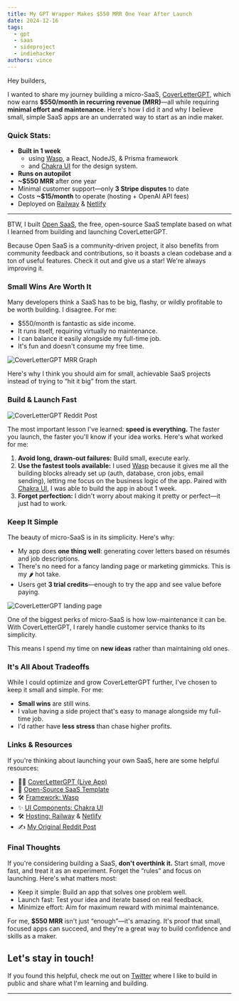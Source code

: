 ```yaml
---
title: My GPT Wrapper Makes $550 MRR One Year After Launch
date: 2024-12-16
tags:
  - gpt
  - saas
  - sideproject
  - indiehacker
authors: vince
---
```



Hey builders,

I wanted to share my journey building a micro-SaaS, [CoverLetterGPT](https://coverlettergpt.xyz/), which now earns **$550/month in recurring revenue (MRR)**—all while requiring **minimal effort and maintenance**. Here's how I did it and why I believe small, simple SaaS apps are an underrated way to start as an indie maker.
<Tweet id="1863553258586820976" />

### Quick Stats:

- **Built in 1 week** 
  - using [Wasp](https://wasp-lang.dev/), a React, NodeJS, & Prisma framework
  - and [Chakra UI](https://chakra-ui.com/) for the design system.
- **Runs on autopilot**
- **~$550 MRR** after one year
- Minimal customer support—only **3 Stripe disputes** to date
- Costs **~$15/month** to operate (hosting + OpenAI API fees)
- Deployed on [Railway](https://railway.app/) & [Netlify](https://netlify.com/)

---

BTW, I built [Open SaaS](https://opensaas.sh), the free, open-source SaaS template based on what I learned from building and launching CoverLetterGPT. 

Because Open SaaS is a community-driven project, it also benefits from community feedback and contributions, so it boasts a clean codebase and a ton of useful features. Check it out and give us a star! We're always improving it.

<StarOpenSaaSCTA />

### Small Wins Are Worth It

Many developers think a SaaS has to be big, flashy, or wildly profitable to be worth building. I disagree. For me:

- $550/month is fantastic as side income.
- It runs itself, requiring virtually no maintenance.
- I can balance it easily alongside my full-time job.
- It's fun and doesn't consume my free time.

<Image src={mrrGraph} alt="CoverLetterGPT MRR Graph" />

Here's why I think you should aim for small, achievable SaaS projects instead of trying to “hit it big” from the start.

### Build & Launch Fast

<Image src={redditPost} alt="CoverLetterGPT Reddit Post" />

The most important lesson I've learned: **speed is everything.** The faster you launch, the faster you'll know if your idea works. Here's what worked for me:

1. **Avoid long, drawn-out failures:** Build small, execute early.
2. **Use the fastest tools available:** I used [Wasp](https://wasp-lang.dev/) because it gives me all the building blocks already set up (auth, database, cron jobs, email sending), letting me focus on the business logic of the app. Paired with [Chakra UI](https://chakra-ui.com/), I was able to build the app in about 1 week.
3. **Forget perfection:** I didn't worry about making it pretty or perfect—it just had to work.

### Keep It Simple

The beauty of micro-SaaS is in its simplicity. Here's why:

- My app does **one thing well**: generating cover letters based on résumés and job descriptions.
- There's no need for a fancy landing page or marketing gimmicks. This is my 🌶 hot take.
- Users get **3 trial credits**—enough to try the app and see value before paying.

<Image src={landingPage} alt="CoverLetterGPT landing page" />

One of the biggest perks of micro-SaaS is how low-maintenance it can be. With CoverLetterGPT, I rarely handle customer service thanks to its simplicity.

This means I spend my time on **new ideas** rather than maintaining old ones.

### It's All About Tradeoffs

While I could optimize and grow CoverLetterGPT further, I've chosen to keep it small and simple. For me:

- **Small wins** are still wins.
- I value having a side project that's easy to manage alongside my full-time job.
- I'd rather have **less stress** than chase higher profits.

### Links & Resources

If you're thinking about launching your own SaaS, here are some helpful resources:

- 👨‍💻 [CoverLetterGPT (Live App)](https://coverlettergpt.xyz/)
- 💸 [Open-Source SaaS Template](https://github.com/wasp-lang/open-saas)
- 🛠️ [Framework: Wasp](https://wasp-lang.dev/)
- ✨ [UI Components: Chakra UI](https://chakra-ui.com/)
- 🛠️ [Hosting: Railway](https://railway.app/) & [Netlify](https://netlify.com/)
- ✍️ [My Original Reddit Post](https://www.reddit.com/r/SideProject/comments/1h4t8vk/my_saas_only_makes_550_a_month_and_i_think_thats/)

### Final Thoughts

If you're considering building a SaaS, **don't overthink it.** Start small, move fast, and treat it as an experiment. Forget the “rules” and focus on launching. Here's what matters most:

- Keep it simple: Build an app that solves one problem well.
- Launch fast: Test your idea and iterate based on real feedback.
- Minimize effort: Aim for maximum reward with minimal maintenance.

For me, **$550 MRR** isn't just “enough”—it's amazing. It's proof that small, focused apps can succeed, and they're a great way to build confidence and skills as a maker.

## Let's stay in touch!

If you found this helpful, check me out on [Twitter](https://x.com/hot_town/status/1863553258586820976) where I like to build in public and share what I'm learning and building.

---

<StarOpenSaaSCTA trailingText="and support tools that help you build fast!" />
